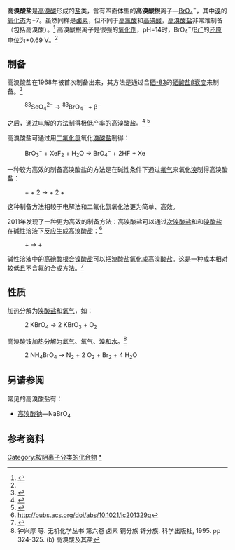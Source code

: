 {{Chembox
|ImageFile=Perbromate-3D-vdW.png
|ImageCaption=[[Space-filling_model|Space-filling model]] of the perbromate anion, {{Chem|BrO|4|-}}
|Section1={{Chembox Identifiers
| CASNo = 16474-32-1
| CASNo_Ref = {{Cascite|changed|PubChem}}
| ChEBI = 29246
| ChemSpiderID = 4574125
| PubChem = 5460630
| StdInChI=1S/BrHO4/c2-1(3,4)5/h(H,2,3,4,5)/p-1
| StdInChIKey = LLYCMZGLHLKPPU-UHFFFAOYSA-M
| SMILES = [O-]Br(=O)(=O)=O
 }}
|Section2={{Chembox Properties
| Formula=BrO<sub>4</sub><sup>-</sup>
| MolarMass=143.9
 }}
|Section8={{Chembox Related
|OtherCpds=[[溴化物|溴化物]]<br/>[[次溴酸盐|次溴酸盐]]<br/>[[亚溴酸盐|亚溴酸盐]]<br/>[[溴酸盐|溴酸盐]]
 }}
}}

'''高溴酸盐'''是[[高溴酸|高溴酸]]形成的[[盐|盐]]类，含有四面体型的'''高溴酸根'''离子—[[溴|Br]][[氧|O<sub>4</sub>]]<sup>−</sup>，其中[[溴|溴]]的[[氧化态|氧化态]]为+7。虽然同样是[[卤素|卤素]]，但不同于[[高氯酸|高氯酸]]和[[高碘酸|高碘酸]]，[[高溴酸盐|高溴酸盐]]非常难制备（包括高溴酸）。<ref name="henderson2000">{{Cite book | title = Main group chemistry (Volume 3 of Tutorial chemistry texts) | author = W. Henderson | publisher = Royal Society of Chemistry | year = 2000 | isbn = 0-85404-617-8 | pages = 136–137}}</ref>
高溴酸根离子是很强的[[氧化剂|氧化剂]]，pH=14时，BrO<sub>4</sub><sup>−</sup>/[[溴离子|Br<sup>−</sup>]]的[[还原电位|还原电位]]为+0.69 V。<ref name="henderson2000"/>

==制备==
高溴酸盐在1968年被首次制备出来，其方法是通过含[[硒|硒-83]]的[[硒酸|硒酸盐]][[β衰变|β衰变]]来制备。<ref name="appelman1969">{{cite journal | last=Appelman | first=Evan H. | title=Perbromic acid and perbromates: synthesis and some properties | journal=Inorganic Chemistry | publisher=American Chemical Society (ACS) | volume=8 | issue=2 | year=1969 | issn=0020-1669 | doi=10.1021/ic50072a008 | pages=223–227}}</ref>
:<sup>83</sup>SeO<sub>4</sub><sup>2−</sup> → <sup>83</sup>BrO<sub>4</sub><sup>−</sup> + β<sup>−</sup>

之后，通过[[电解|电解]]{{Chem|LiBrO|3}}的方法制得极低产率的高溴酸盐。<ref name="appelman1968">{{cite journal | last=Appelman | first=Evan H. | title=Synthesis of perbromates | journal=Journal of the American Chemical Society | publisher=American Chemical Society (ACS) | volume=90 | issue=7 | year=1968 | issn=0002-7863 | doi=10.1021/ja01009a040 | pages=1900–1901}}</ref>
<ref name="henderson2002">{{Cite book
| title = Introduction to modern inorganic chemistry
| author1 = Kenneth Malcolm Mackay
| author2 = W. Henderson
| editor = Rosemary Ann Mackay
| edition = 6th
| publisher = CRC Press
| year = 2002
| isbn = 0-7487-6420-8
| page = 488
}}</ref> 

高溴酸盐可通过用[[二氟化氙|二氟化氙]]氧化[[溴酸盐|溴酸盐]]制得：
:BrO<sub>3</sub><sup>−</sup> + XeF<sub>2</sub> + H<sub>2</sub>O → BrO<sub>4</sub><sup>−</sup> + 2HF + Xe

一种较为高效的制备高溴酸盐的方法是在碱性条件下通过[[氟气|氟气]]来氧化[[溴|溴]]制得高溴酸盐：
:{{Chem|BrO|3|-}} + {{Chem|F|2}} + 2 {{Chem|OH|-}} → {{Chem|BrO|4|-}} + 2 {{Chem|F|-}} + {{Chem|H|2|O}}
这种制备方法相较于电解法和二氟化氙氧化法更为简单、高效。

2011年发现了一种更为高效的制备方法：高溴酸盐可以通过[[次溴酸|次溴酸盐]]和和[[溴酸盐|溴酸盐]]在碱性溶液下反应生成高溴酸盐：<ref>http://pubs.acs.org/doi/abs/10.1021/ic201329q</ref>
:{{Chem|BrO|3|-}} + {{Chem|BrO|-}}  → {{Chem|BrO|4|-}} + {{Chem|Br|-}}

碱性溶液中的[[高碘酸根合镍酸盐|高碘酸根合镍酸盐]]可以把溴酸盐氧化成高溴酸盐。这是一种成本相对较低且不含氟的合成方法。<ref name=bil>{{cite journal|last1=Bilehal|first1=Dinesh C.|last2=Kulkarni|first2=Raviraj M.|last3=Nandibewoor|first3=Sharanappa T.|title=Kinetics and Mechanism of Oxidation of Bromate by Diperiodatonickelate(IV) in Aqueous Alkaline Medium--A Simple Method for Formation of Perbromate|journal=Inorganic Reaction Mechanisms|date=January 2002|volume=4|issue=1–2|pages=103–109|doi=10.1080/1028662021000020244}}</ref>

==性质==
加热分解为[[溴酸盐|溴酸盐]]和[[氧气|氧气]]，如：
:2 KBrO<sub>4</sub> → 2 KBrO<sub>3</sub> + O<sub>2</sub>

高溴酸铵加热分解为[[氮气|氮气]]、氧气、[[溴|溴]]和[[水|水]]。<ref>钟兴厚 等. 无机化学丛书 第六卷 卤素 铜分族 锌分族. 科学出版社, 1995. pp 324-325. (b) 高溴酸及其盐</ref>
:2 NH<sub>4</sub>BrO<sub>4</sub> → N<sub>2</sub> + 2 O<sub>2</sub> + Br<sub>2</sub> + 4 H<sub>2</sub>O

==另请参阅==
常见的高溴酸盐有：
* [[高溴酸钠|高溴酸钠]]—NaBrO<sub>4</sub>
{{seealso|:Category:高溴酸盐}}

==参考资料==
{{reflist}}
[[Category:按阴离子分类的化合物|Category:按阴离子分类的化合物]]
[[Category:高溴酸盐|*]]